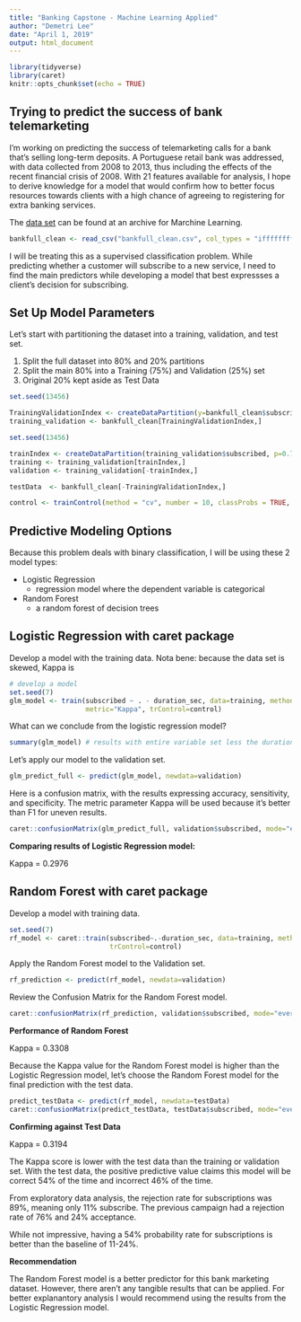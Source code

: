 ```yaml
---
title: "Banking Capstone - Machine Learning Applied"
author: "Demetri Lee"
date: "April 1, 2019"
output: html_document
---
```


```r
library(tidyverse)
library(caret)
knitr::opts_chunk$set(echo = TRUE)
```

## Trying to predict the success of bank telemarketing

I'm working on predicting the success of telemarketing calls for a bank that's 
selling long-term deposits. A Portuguese retail bank was addressed, with data 
collected from 2008 to 2013, thus including the effects of the recent 
financial crisis of 2008. With 21 features available for analysis, I hope to 
derive knowledge for a model that would confirm how to better focus resources 
towards clients with a high chance of agreeing to registering for extra 
banking services. 

The [data set](https://archive.ics.uci.edu/ml/datasets/Bank+Marketing) can be 
found at an archive for Marchine Learning.

```r
bankfull_clean <- read_csv("bankfull_clean.csv", col_types = "ifffffffffiiiifdddddf")
```


I will be treating this as a supervised classification problem. While 
predicting whether a customer will subscribe to a new service, I need to find 
the main predictors while developing a model that best expressses a client's 
decision for subscribing. 

## Set Up Model Parameters

Let's start with partitioning the dataset into a training, validation, and 
test set.

1. Split the full dataset into 80% and 20% partitions
2. Split the main 80% into a Training (75%) and Validation (25%) set
3. Original 20% kept aside as Test Data

```r
set.seed(13456)

TrainingValidationIndex <- createDataPartition(y=bankfull_clean$subscribed, p=0.80, list=FALSE)
training_validation <- bankfull_clean[TrainingValidationIndex,]

set.seed(13456)

trainIndex <- createDataPartition(training_validation$subscribed, p=0.75, list=FALSE)
training <- training_validation[trainIndex,]
validation <- training_validation[-trainIndex,]

testData  <- bankfull_clean[-TrainingValidationIndex,]

control <- trainControl(method = "cv", number = 10, classProbs = TRUE, verboseIter = TRUE)
```


## Predictive Modeling Options

Because this problem deals with binary classification, I will be using these 2 
model types:

* Logistic Regression
    * regression model where the dependent variable is categorical 
* Random Forest
    * a random forest of decision trees
    

## Logistic Regression with caret package

Develop a model with the training data. 
Nota bene: because the data set is skewed, Kappa is 

```r
# develop a model
set.seed(7)
glm_model <- train(subscribed ~ . - duration_sec, data=training, method="glm", na.action=na.omit, 
                   metric="Kappa", trControl=control)
```


What can we conclude from the logistic regression model? 

```r
summary(glm_model) # results with entire variable set less the duration of last call
```


Let's apply our model to the validation set.

```r
glm_predict_full <- predict(glm_model, newdata=validation)
```


Here is a confusion matrix, with the results expressing accuracy, sensitivity, 
and specificity. The metric parameter Kappa will be used because it's better 
than F1 for uneven results.

```r
caret::confusionMatrix(glm_predict_full, validation$subscribed, mode="everything", positive="yes") 
```

**Comparing results of Logistic Regression model:**

Kappa = 0.2976


## Random Forest with caret package

Develop a model with training data.

```r
set.seed(7)
rf_model <- caret::train(subscribed~.-duration_sec, data=training, method="rf", metric="Kappa", 
                         trControl=control)
```


Apply the Random Forest model to the Validation set.

```r
rf_prediction <- predict(rf_model, newdata=validation)
```


Review the Confusion Matrix for the Random Forest model.

```r
caret::confusionMatrix(rf_prediction, validation$subscribed, mode="everything", positive="yes")
```


**Performance of Random Forest**

Kappa = 0.3308

Because the Kappa value for the Random Forest model is higher than the Logistic 
Regression model, let's choose the Random Forest model for the final prediction 
with the test data.

```r
predict_testData <- predict(rf_model, newdata=testData)
caret::confusionMatrix(predict_testData, testData$subscribed, mode="everything", positive="yes")
```


**Confirming against Test Data**

Kappa = 0.3194

The Kappa score is lower with the test data than the training or validation 
set. With the test data, the positive predictive value claims this model will 
be correct 54% of the time and incorrect 46% of the time.

From exploratory data analysis, the rejection rate for subscriptions was 89%, 
meaning only 11% subscribe. The previous campaign had a rejection rate of 76%
and 24% acceptance.

While not impressive, having a 54% probability rate for subscriptions is 
better than the baseline of 11-24%.


**Recommendation**

The Random Forest model is a better predictor for this bank marketing dataset. 
However, there aren't any tangible results that can be applied. For better 
explanantory analysis I would recommend using the results from the Logistic 
Regression model. 

